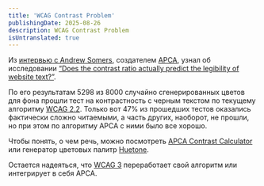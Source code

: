 ```yaml
---
title: 'WCAG Contrast Problem'
publishingDate: 2025-08-26
description: WCAG Contrast Problem
isUntranslated: true
---
```


Из [интервью с Andrew Somers](https://medium.com/@colleengratzer/how-apca-changes-accessible-contrast-with-andrew-somers-3d47627a5e16), создателем [APCA](https://git.apcacontrast.com/documentation/independent-review), узнал об исследовании [“Does the contrast ratio actually predict the legibility of website text?”](https://www.cedc.tools/article.html).

По его результатам 5298 из 8000 случайно сгенерированных цветов для фона прошли тест на контрастность с черным текстом по текущему алгоритму [WCAG 2.2](https://www.w3.org/TR/WCAG22/). Только вот 47% из прошедших тестов оказались фактически сложно читаемыми, а часть других, наоборот, не прошли, но при этом по алгоритму APCA с ними было все хорошо.

Чтобы понять, о чем речь, можно посмотреть [APCA Contrast Calculator](https://apcacontrast.com/) или генератор цветовых палитр [Huetone](https://huetone.ardov.me/).

Остается надеяться, что [WCAG 3](https://www.w3.org/WAI/standards-guidelines/wcag/wcag3-intro/) переработает свой алгоритм или интегрирует в себя APCA.
